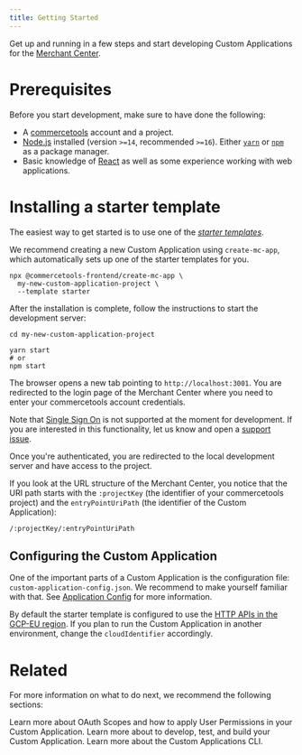 ```yaml
---
title: Getting Started
---
```


Get up and running in a few steps and start developing Custom Applications for the [Merchant Center](https://commercetools.com/features/business-tooling).

# Prerequisites

Before you start development, make sure to have done the following:

- A [commercetools](https://docs.commercetools.com/tutorials/getting-started) account and a project.
- [Node.js](https://nodejs.org/en/) installed (version `>=14`, recommended `>=16`). Either [`yarn`](https://yarnpkg.com/) or [`npm`](https://www.npmjs.com/get-npm) as a package manager.
- Basic knowledge of [React](https://reactjs.org/) as well as some experience working with web applications.

# Installing a starter template

The easiest way to get started is to use one of the [_starter templates_](https://github.com/commercetools/merchant-center-application-kit/tree/main/application-templates).

We recommend creating a new Custom Application using `create-mc-app`, which automatically sets up one of the starter templates for you.

```console noPromptLines="2-3"
npx @commercetools-frontend/create-mc-app \
  my-new-custom-application-project \
  --template starter
```

After the installation is complete, follow the instructions to start the development server:

```console
cd my-new-custom-application-project

yarn start
# or
npm start
```

The browser opens a new tab pointing to `http://localhost:3001`. You are redirected to the login page of the Merchant Center where you need to enter your commercetools account credentials.

<Info>

Note that [Single Sign On](https://docs.commercetools.com/merchant-center/single-sign-on-beta) is not supported at the moment for development. If you are interested in this functionality, let us know and open a [support issue](https://github.com/commercetools/merchant-center-application-kit/issues/new/choose).

</Info>

Once you're authenticated, you are redirected to the local development server and have access to the project.

If you look at the URL structure of the Merchant Center, you notice that the URI path starts with the `:projectKey` (the identifier of your commercetools project) and the `entryPointUriPath` (the identifier of the Custom Application):

```
/:projectKey/:entryPointUriPath
```

## Configuring the Custom Application

One of the important parts of a Custom Application is the configuration file: `custom-application-config.json`.
We recommend to make yourself familiar with that. See [Application Config](/api-reference/application-config) for more information.

By default the starter template is configured to use the [HTTP APIs in the GCP-EU region](https://docs.commercetools.com/api/general-concepts#regions). If you plan to run the Custom Application in another environment, change the `cloudIdentifier` accordingly.

# Related

For more information on what to do next, we recommend the following sections:

<Cards smallTitle clickable>
  <Card
    title="OAuth Scopes and User Permissions"
    href="/concepts/oauth-scopes-and-user-permissions"
  >
    Learn more about OAuth Scopes and how to apply User Permissions in your Custom Application.
  </Card>
  <Card
    title="Development guidelines"
    href="/development"
  >
    Learn more about to develop, test, and build your Custom Application.
  </Card>
  <Card
    title="CLI"
    href="/api-reference/cli"
  >
    Learn more about the Custom Applications CLI.
  </Card>
</Cards>